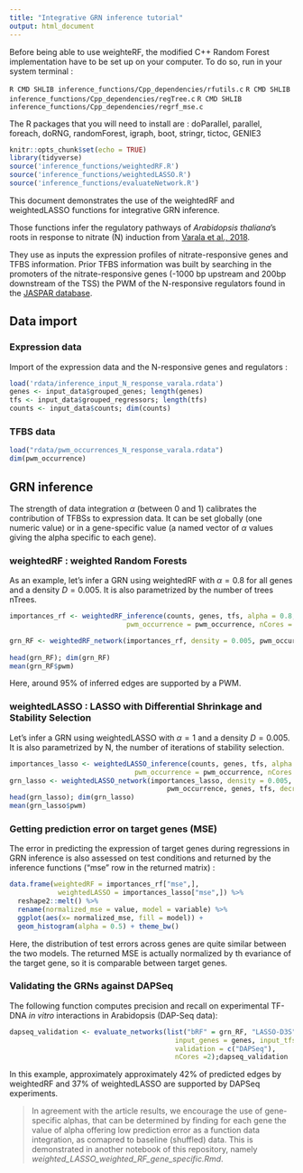 ```yaml
---
title: "Integrative GRN inference tutorial"
output: html_document
---
```


Before being able to use weighteRF, the modified C++ Random Forest implementation have to be set up on your computer. To do so, run in your system terminal :

```R CMD SHLIB inference_functions/Cpp_dependencies/rfutils.c```
```R CMD SHLIB inference_functions/Cpp_dependencies/regTree.c```
```R CMD SHLIB inference_functions/Cpp_dependencies/regrf_mse.c```

The R packages that you will need to install are :
doParallel, parallel, foreach, doRNG, randomForest, igraph, boot, stringr, tictoc, GENIE3

```r
knitr::opts_chunk$set(echo = TRUE)
library(tidyverse)
source('inference_functions/weightedRF.R')
source('inference_functions/weightedLASSO.R')
source('inference_functions/evaluateNetwork.R')
```

This document demonstrates the use of the weightedRF and weightedLASSO functions for integrative GRN inference.

Those functions infer the regulatory pathways of *Arabidopsis thaliana*'s roots in response to nitrate (N) induction from [Varala et al., 2018](https://www.ncbi.nlm.nih.gov/geo/query/acc.cgi?acc=GSE97500).

They use as inputs the expression profiles of nitrate-responsive genes and TFBS information. 
Prior TFBS information was built by searching in the promoters of the nitrate-responsive genes (-1000 bp upstream and 200bp downstream of the TSS) the PWM of the N-responsive regulators found in the [JASPAR database](https://jaspar.genereg.net/). 

## Data import

### Expression data

Import of the expression data and the N-responsive genes and regulators :

```r
load('rdata/inference_input_N_response_varala.rdata')
genes <- input_data$grouped_genes; length(genes)
tfs <- input_data$grouped_regressors; length(tfs)
counts <- input_data$counts; dim(counts)
```

### TFBS data


```r
load("rdata/pwm_occurrences_N_response_varala.rdata")
dim(pwm_occurrence)
```

## GRN inference

The strength of data integration $\alpha$ (between 0 and 1) calibrates the contribution of TFBSs to expression data. It can be set globally (one numeric value) or in a gene-specific value (a named vector of $\alpha$ values giving the alpha specific to each gene).

### weightedRF : weighted Random Forests

As an example, let's infer a GRN using weightedRF with $\alpha=0.8$ for all genes and a density $D = 0.005$.
It is also parametrized by the number of trees nTrees.

```r
importances_rf <- weightedRF_inference(counts, genes, tfs, alpha = 0.8, nTrees = 500,
                             pwm_occurrence = pwm_occurrence, nCores = 25)

grn_RF <- weightedRF_network(importances_rf, density = 0.005, pwm_occurrence, genes, tfs)
  
head(grn_RF); dim(grn_RF)
mean(grn_RF$pwm)
```
Here, around 95% of inferred edges are supported by a PWM.

### weightedLASSO : LASSO with Differential Shrinkage and Stability Selection

Let's infer a GRN using weightedLASSO with $\alpha=1$ and a density $D = 0.005$.
It is also parametrized by N, the number of iterations of stability selection.


```r
importances_lasso <- weightedLASSO_inference(counts, genes, tfs, alpha = 0.8, N = 50,
                               pwm_occurrence = pwm_occurrence, nCores = 30)
grn_lasso <- weightedLASSO_network(importances_lasso, density = 0.005, 
                                       pwm_occurrence, genes, tfs, decreasing = TRUE)
head(grn_lasso); dim(grn_lasso)
mean(grn_lasso$pwm)
```


### Getting prediction error on target genes (MSE)

The error in predicting the expression of target genes during regressions in GRN inference is also assessed on test conditions and returned by the inference functions ("mse" row in the returned matrix) :

```r
data.frame(weightedRF = importances_rf["mse",],
            weightedLASSO = importances_lasso["mse",]) %>%
  reshape2::melt() %>%
  rename(normalized_mse = value, model = variable) %>%
  ggplot(aes(x= normalized_mse, fill = model)) +
  geom_histogram(alpha = 0.5) + theme_bw()

```

Here, the distribution of test errors across genes are quite similar between the two models.
The returned MSE is actually normalized by th evariance of the target gene, so it is comparable between target genes.

### Validating the GRNs against DAPSeq

The following function computes precision and recall on experimental TF-DNA *in vitro* interactions in Arabidopsis (DAP-Seq data):

```r
dapseq_validation <- evaluate_networks(list("bRF" = grn_RF, "LASSO-D3S" = grn_lasso), 
                                         input_genes = genes, input_tfs = tfs, 
                                         validation = c("DAPSeq"),
                                         nCores =2);dapseq_validation
```

In this example, approximately approximately 42% of predicted edges by weightedRF and 37% of weightedLASSO are supported by DAPSeq experiments.

> In agreement with the article results, we encourage the use of gene-specific alphas, that can be determined by finding for each gene the value of alpha offering low prediction error as a function data integration, as comapred to baseline (shuffled) data. This is demonstrated in another notebook of this repository, namely _weighted_LASSO_weighted_RF_gene_specific.Rmd_. 

